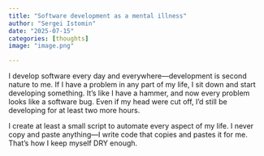 ```yaml
---
title: "Software development as a mental illness"
author: "Sergei Istomin"
date: "2025-07-15"
categories: [thoughts]
image: "image.png"

---
```



I develop software every day and everywhere—development is second nature to me. If I have a problem in any part of my life, I sit down and start developing something. It’s like I have a hammer, and now every problem looks like a software bug. Even if my head were cut off, I’d still be developing for at least two more hours.

I create at least a small script to automate every aspect of my life. I never copy and paste anything—I write code that copies and pastes it for me. That’s how I keep myself DRY enough.
